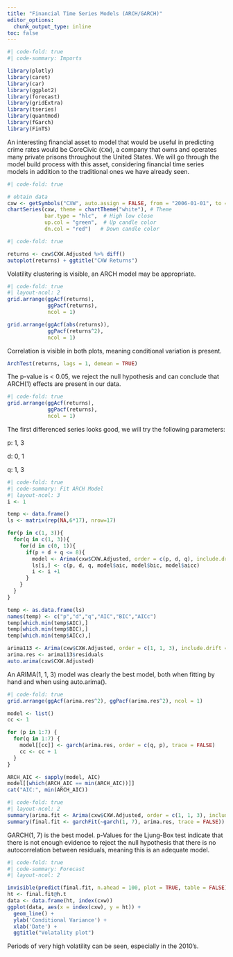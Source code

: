 ```yaml
---
title: "Financial Time Series Models (ARCH/GARCH)"
editor_options: 
  chunk_output_type: inline
toc: false
---
```


```r
#| code-fold: true
#| code-summary: Imports

library(plotly)
library(caret)
library(car)
library(ggplot2)
library(forecast)
library(gridExtra)
library(tseries)
library(quantmod)
library(fGarch)
library(FinTS)
```

An interesting financial asset to model that would be useful in predicting crime rates would be CoreCivic (`CXW`), a company that owns and operates many private prisons throughout the United States. We will go through the model build process with this asset, considering financial time series models in addition to the traditional ones we have already seen.

```r
#| code-fold: true

# obtain data
cxw <- getSymbols("CXW", auto.assign = FALSE, from = "2006-01-01", to = "2022-12-31")
chartSeries(cxw, theme = chartTheme("white"), # Theme
            bar.type = "hlc",  # High low close 
            up.col = "green",  # Up candle color
            dn.col = "red")   # Down candle color
```

```r
#| code-fold: true

returns <- cxw$CXW.Adjusted %>% diff()
autoplot(returns) + ggtitle("CXW Returns")
```

Volatility clustering is visible, an ARCH model may be appropriate.

```r
#| code-fold: true
#| layout-ncol: 2
grid.arrange(ggAcf(returns),
             ggPacf(returns),
             ncol = 1)

grid.arrange(ggAcf(abs(returns)),
             ggPacf(returns^2),
             ncol = 1)
```

Correlation is visible in both plots, meaning conditional variation is present.

```r
ArchTest(returns, lags = 1, demean = TRUE)
```

The p-value is \< 0.05, we reject the null hypothesis and can conclude that ARCH(1) effects are present in our data.

```r
#| code-fold: true
grid.arrange(ggAcf(returns),
             ggPacf(returns),
             ncol = 1)
```

The first differenced series looks good, we will try the following parameters:

p: 1, 3

d: 0, 1

q: 1, 3

```r
#| code-fold: true
#| code-summary: Fit ARCH Model
#| layout-ncol: 3
i <- 1

temp <- data.frame()
ls <- matrix(rep(NA,6*17), nrow=17)

for(p in c(1, 3)){
  for(q in c(1, 3)){
    for(d in c(0, 1)){
      if(p + d + q <= 8){
        model <- Arima(cxw$CXW.Adjusted, order = c(p, d, q), include.drift = FALSE)
        ls[i,] <- c(p, d, q, model$aic, model$bic, model$aicc)
        i <- i +1
      }
    }
  }
}

temp <- as.data.frame(ls)
names(temp) <- c("p","d","q","AIC","BIC","AICc")
temp[which.min(temp$AIC),]
temp[which.min(temp$BIC),]
temp[which.min(temp$AICc),]

arima113 <- Arima(cxw$CXW.Adjusted, order = c(1, 1, 3), include.drift = FALSE)
arima.res <- arima113$residuals
auto.arima(cxw$CXW.Adjusted)
```

An ARIMA(1, 1, 3) model was clearly the best model, both when fitting by hand and when using auto.arima().

```r
#| code-fold: true
grid.arrange(ggAcf(arima.res^2), ggPacf(arima.res^2), ncol = 1)

model <- list()
cc <- 1

for (p in 1:7) {
  for(q in 1:7) {
    model[[cc]] <- garch(arima.res, order = c(q, p), trace = FALSE)
    cc <- cc + 1
  }
}

ARCH_AIC <- sapply(model, AIC)
model[[which(ARCH_AIC == min(ARCH_AIC))]]
cat("AIC:", min(ARCH_AIC))
```

```r
#| code-fold: true
#| layout-ncol: 2
summary(arima.fit <- Arima(cxw$CXW.Adjusted, order = c(1, 1, 3), include.drift = FALSE))
summary(final.fit <- garchFit(~garch(1, 7), arima.res, trace = FALSE))
```

GARCH(1, 7) is the best model. p-Values for the Ljung-Box test indicate that there is not enough evidence to reject the null hypothesis that there is no autocorrelation between residuals, meaning this is an adequate model.


```r
#| code-fold: true
#| code-summary: Forecast
#| layout-ncol: 2

invisible(predict(final.fit, n.ahead = 100, plot = TRUE, table = FALSE))
ht <- final.fit@h.t
data <- data.frame(ht, index(cxw))
ggplot(data, aes(x = index(cxw), y = ht)) +
  geom_line() +
  ylab('Conditional Variance') + 
  xlab('Date') + 
  ggtitle("Volatality plot")
```

Periods of very high volatility can be seen, especially in the 2010's.
